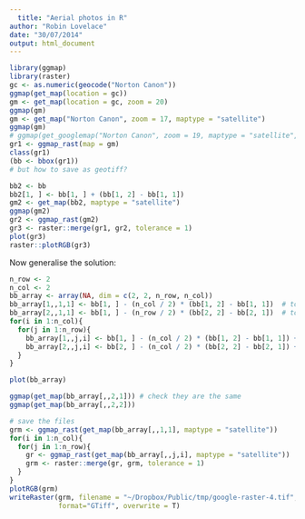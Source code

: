 ```yaml
---
  title: "Aerial photos in R"
author: "Robin Lovelace"
date: "30/07/2014"
output: html_document
---
```

  
```r
library(ggmap)
library(raster)
gc <- as.numeric(geocode("Norton Canon"))
ggmap(get_map(location = gc))
gm <- get_map(location = gc, zoom = 20)
ggmap(gm)
gm <- get_map("Norton Canon", zoom = 17, maptype = "satellite")
ggmap(gm) 
# ggmap(get_googlemap("Norton Canon", zoom = 19, maptype = "satellite", size = c(640,640), scale = 2))
gr1 <- ggmap_rast(map = gm)
class(gr1)
(bb <- bbox(gr1))
# but how to save as geotiff?
```

```r
bb2 <- bb
bb2[1, ] <- bb[1, ] + (bb[1, 2] - bb[1, 1])
gm2 <- get_map(bb2, maptype = "satellite")
ggmap(gm2)
gr2 <- ggmap_rast(gm2)
gr3 <- raster::merge(gr1, gr2, tolerance = 1)
plot(gr3)
raster::plotRGB(gr3)
```

Now generalise the solution:
  
```r
n_row <- 2
n_col <- 2
bb_array <- array(NA, dim = c(2, 2, n_row, n_col))
bb_array[1,,1,1] <- bb[1, ] - (n_col / 2) * (bb[1, 2] - bb[1, 1])  # top left x
bb_array[2,,1,1] <- bb[1, ] - (n_row / 2) * (bb[2, 2] - bb[2, 1])  # top left y
for(i in 1:n_col){
  for(j in 1:n_row){
    bb_array[1,,j,i] <- bb[1, ] - (n_col / 2) * (bb[1, 2] - bb[1, 1]) + (j - 1)* (bb[1, 2] - bb[1, 1])  
    bb_array[2,,j,i] <- bb[2, ] - (n_col / 2) * (bb[2, 2] - bb[2, 1]) + (i - 1)* (bb[2, 2] - bb[2, 1])  
  }
}

plot(bb_array)

ggmap(get_map(bb_array[,,2,1])) # check they are the same
ggmap(get_map(bb_array[,,2,2]))

# save the files
grm <- ggmap_rast(get_map(bb_array[,,1,1], maptype = "satellite"))
for(i in 1:n_col){
  for(j in 1:n_row){    
    gr <- ggmap_rast(get_map(bb_array[,,j,i], maptype = "satellite"))
    grm <- raster::merge(gr, grm, tolerance = 1)
  }
}
plotRGB(grm)
writeRaster(grm, filename = "~/Dropbox/Public/tmp/google-raster-4.tif", 
            format="GTiff", overwrite = T)
```
